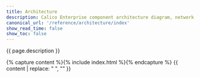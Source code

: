 ```yaml
---
title: Architecture
description: Calico Enterprise component architecture diagram, network design, and the data path between workloads.
canonical_url: '/reference/architecture/index'
show_read_time: false
show_toc: false
---
```


{{ page.description }}

{% capture content %}{% include index.html %}{% endcapture %}
{{ content | replace: "    ", "" }}
